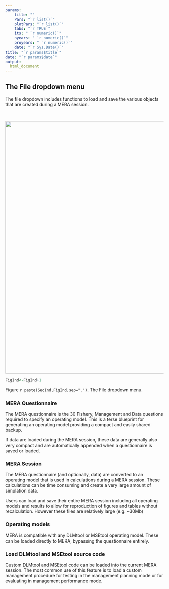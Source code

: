 ```yaml
---
params: 
    title: ""
    Pars: "`r list()`"
    plotPars: "`r list()`"
    tabs: "`r TRUE`"
    its: " `r numeric()`"
    nyears: " `r numeric()`"
    proyears: " `r numeric()`"
    date: "`r Sys.Date()`"
title: "`r params$title`"
date: "`r params$date`"
output:
  html_document
---
```


## The File dropdown menu

The file dropdown includes functions to load and save the various objects that are created during a MERA session. 


<br />

<img src="./Images/File_dropdown.jpg" width="800">

```r

FigInd<-FigInd+1

```

Figure `r paste(SecInd,FigInd,sep=".")`. The File dropdown menu. 


### MERA Questionnaire

The MERA questionnaire is the 30 Fishery, Management and Data questions required to specify an operating model. This is a terse blueprint for generating an operating model providing a compact and easily shared backup.

If data are loaded during the MERA session, these data are generally also very compact and are automatically appended when a questionnaire is saved or loaded. 

### MERA Session

The MERA questionnaire (and optionally, data) are converted to an operating model that is used in calculations during a MERA session. These calculations can be time consuming and create a very large amount of simulation data. 

Users can load and save their entire MERA session including all operating models and results to allow for reproduction of figures and tables without recalculation. However these files are relatively large (e.g. ~30Mb) 

### Operating models

MERA is compatible with any DLMtool or MSEtool operating model. These can be loaded directly to MERA, bypassing the questionnaire entirely. 

### Load DLMtool and MSEtool source code

Custom DLMtool and MSEtool code can be loaded into the current MERA session. The most common use of this feature is to load a custom management procedure for testing in the management planning mode or for evaluating in management performance mode. 

